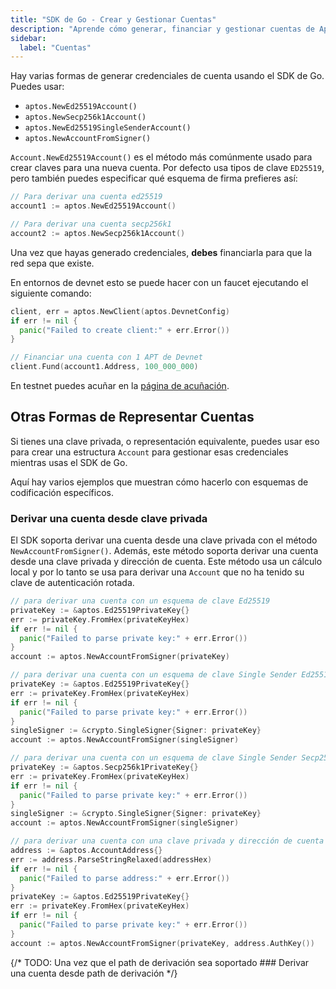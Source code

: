 ```yaml
---
title: "SDK de Go - Crear y Gestionar Cuentas"
description: "Aprende cómo generar, financiar y gestionar cuentas de Aptos usando el SDK de Go con diferentes esquemas de firma"
sidebar:
  label: "Cuentas"
---
```


Hay varias formas de generar credenciales de cuenta usando el SDK de Go. Puedes
usar:

- `aptos.NewEd25519Account()`
- `aptos.NewSecp256k1Account()`
- `aptos.NewEd25519SingleSenderAccount()`
- `aptos.NewAccountFromSigner()`

`Account.NewEd25519Account()` es el método más comúnmente usado para crear claves
para una nueva cuenta. Por defecto usa tipos de clave `ED25519`, pero también puedes especificar
qué esquema de firma prefieres así:

```go
// Para derivar una cuenta ed25519
account1 := aptos.NewEd25519Account()

// Para derivar una cuenta secp256k1
account2 := aptos.NewSecp256k1Account()
```

Una vez que hayas generado credenciales, **debes** financiarla para que la red sepa que existe.

En entornos de devnet esto se puede hacer con un faucet ejecutando el siguiente comando:

```go filename="fund.go"
client, err = aptos.NewClient(aptos.DevnetConfig)
if err != nil {
  panic("Failed to create client:" + err.Error())
}

// Financiar una cuenta con 1 APT de Devnet
client.Fund(account1.Address, 100_000_000)
```

En testnet puedes acuñar en la [página de acuñación](/es/network/faucet).

## Otras Formas de Representar Cuentas

Si tienes una clave privada, o representación equivalente, puedes usar eso para
crear una estructura `Account` para gestionar esas credenciales mientras usas el SDK de Go.

Aquí hay varios ejemplos que muestran cómo hacerlo con esquemas de codificación específicos.

### Derivar una cuenta desde clave privada

El SDK soporta derivar una cuenta desde una clave privada con el método `NewAccountFromSigner()`.
Además, este método soporta derivar una cuenta desde una clave privada y dirección de cuenta.
Este método usa un cálculo local y por lo tanto se usa para derivar una `Account` que no ha tenido su clave de autenticación rotada.

```go
// para derivar una cuenta con un esquema de clave Ed25519
privateKey := &aptos.Ed25519PrivateKey{}
err := privateKey.FromHex(privateKeyHex)
if err != nil {
  panic("Failed to parse private key:" + err.Error())
}
account := aptos.NewAccountFromSigner(privateKey)

// para derivar una cuenta con un esquema de clave Single Sender Ed25519
privateKey := &aptos.Ed25519PrivateKey{}
err := privateKey.FromHex(privateKeyHex)
if err != nil {
  panic("Failed to parse private key:" + err.Error())
}
singleSigner := &crypto.SingleSigner{Signer: privateKey}
account := aptos.NewAccountFromSigner(singleSigner)

// para derivar una cuenta con un esquema de clave Single Sender Secp256k1
privateKey := &aptos.Secp256k1PrivateKey{}
err := privateKey.FromHex(privateKeyHex)
if err != nil {
  panic("Failed to parse private key:" + err.Error())
}
singleSigner := &crypto.SingleSigner{Signer: privateKey}
account := aptos.NewAccountFromSigner(singleSigner)

// para derivar una cuenta con una clave privada y dirección de cuenta
address := &aptos.AccountAddress{}
err := address.ParseStringRelaxed(addressHex)
if err != nil {
  panic("Failed to parse address:" + err.Error())
}
privateKey := &aptos.Ed25519PrivateKey{}
err := privateKey.FromHex(privateKeyHex)
if err != nil {
  panic("Failed to parse private key:" + err.Error())
}
account := aptos.NewAccountFromSigner(privateKey, address.AuthKey())
```

{/* TODO: Una vez que el path de derivación sea soportado ### Derivar una cuenta desde path de derivación */}
